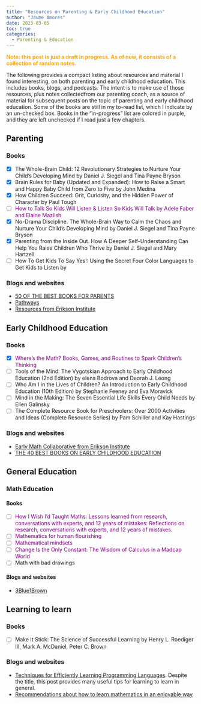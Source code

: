 ---
title: "Resources on Parenting & Early Childhood Education"
author: "Jaume Amores"
date: 2023-03-05
toc: true
categories:
  - Parenting & Education
---

<span style="color:orange">**Note: this post is just a draft in progress. As of now, it consists of a collection of random notes.**</span>

The following provides a compact listing about resources and material I found interesting, on both parenting and early childhood education. This includes books, blogs, and podcasts. The intent is to make use of those resources, plus notes collectedfrom our parenting coach, as a source of material for subsequent posts on the topic of parenting and early childhood education. Some of the books are still in my to-read list, which I indicate by an un-checked box. Books in the "in-progress" list are colored in purple, and they are left unchecked if I read just a few chapters.


## Parenting

### Books
- [x] The Whole-Brain Child: 12 Revolutionary Strategies to Nurture Your Child’s Developing Mind by Daniel J. Siegel and Tina Payne Bryson
- [x] Brain Rules for Baby (Updated and Expanded): How to Raise a Smart and Happy Baby Child from Zero to Five by John Medina
- [x] How Children Succeed: Grit, Curiosity, and the Hidden Power of Character by Paul Tough
- [ ] <span style="color:purple">How to Talk So Kids Will Listen & Listen So Kids Will Talk by Adele Faber and Elaine Mazlish</span>
- [x] No-Drama Discipline. The Whole-Brain Way to Calm the Chaos and Nurture Your Child's Developing Mind by Daniel J. Siegel and Tina Payne Bryson
- [x] Parenting from the Inside Out. How A Deeper Self-Understanding Can Help You Raise Children Who Thrive by Daniel J. Siegel and Mary Hartzell
- [ ] How To Get Kids To Say Yes!: Using the Secret Four Color Languages to Get Kids to Listen by

### Blogs and websites
- [50 OF THE BEST BOOKS FOR PARENTS](https://www.early-childhood-education-degrees.com/best-books-for-parents/)
- [Pathways](https://pathways.org/)
- [Resources from Erikson Institute](https://www.erikson.edu/services/center-children-families/)


## Early Childhood Education

### Books
- [x] <span style="color:purple">Where’s the Math? Books, Games, and Routines to Spark Children’s Thinking</span>
- [ ] Tools of the Mind: The Vygotskian Approach to Early Childhood Education (2nd Edition) by elena Bodrova and Deorah J. Leong
- [ ] Who Am I in the Lives of Children? An Introduction to Early Childhood Education (10th Edition) by Stephanie Feeney and Eva Moravick
- [ ] Mind in the Making: The Seven Essential Life Skills Every Child Needs by Ellen Galinsky
- [ ] The Complete Resource Book for Preschoolers: Over 2000 Activities and Ideas (Complete Resource Series) by Pam Schiller and Kay Hastings

### Blogs and websites
- [Early Math Collaborative from Erikson Institute](https://earlymath.erikson.edu/)
- [THE 40 BEST BOOKS ON EARLY CHILDHOOD EDUCATION](https://www.early-childhood-education-degrees.com/features/best-books-early-childhood-education/)

## General Education

### Math Education

#### Books

- [ ] <span style="color:purple">How I Wish I'd Taught Maths: Lessons learned from research, conversations with experts, and 12 years of mistakes: Reflections on research, conversations with experts, and 12 years of mistakes.</span>
- [ ] <span style="color:purple">Mathematics for human flourishing</span>
- [ ] <span style="color:purple">Mathematical mindsets</span>
- [ ] <span style="color:purple">Change Is the Only Constant: The Wisdom of Calculus in a Madcap World</span>
- [ ] Math with bad drawings

#### Blogs and websites

- [3Blue1Brown](https://www.3blue1brown.com/)

## Learning to learn

### Books

- [ ] Make It Stick: The Science of Successful Learning by Henry L. Roediger III, Mark A. McDaniel, Peter C. Brown

### Blogs and websites

- [Techniques for Efficiently Learning Programming Languages](https://www.flyingmachinestudios.com/programming/learn-programming-languages-efficiently/). Despite the title, this post provides many useful tips 
for learning to learn in general.
- [Recommendations about how to learn mathematics in an enjoyable way](https://www.3blue1brown.com/blog/recommendations#practice)